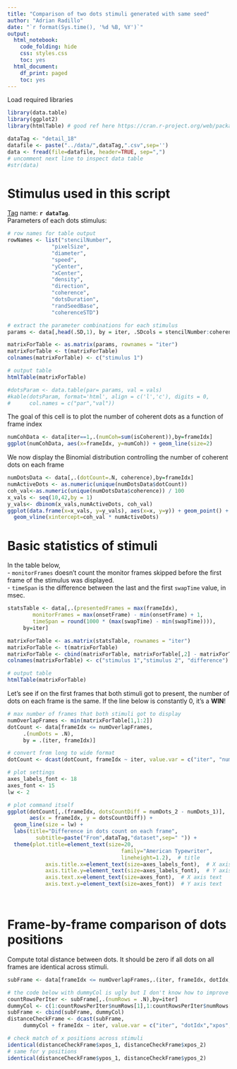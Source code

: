 ```yaml
---
title: "Comparison of two dots stimuli generated with same seed"
author: "Adrian Radillo"
date: "`r format(Sys.time(), '%d %B, %Y')`"
output:
  html_notebook:
    code_folding: hide
    css: styles.css
    toc: yes
  html_document:
    df_print: paged
    toc: yes
---
```


Load required libraries
```r
library(data.table)
library(ggplot2)
library(htmlTable) # good ref here https://cran.r-project.org/web/packages/htmlTable/readme/README.html
```
```r
dataTag <- "detail_18"
datafile <- paste("../data/",dataTag,".csv",sep='')
data <- fread(file=datafile, header=TRUE, sep=",")
# uncomment next line to inspect data table
#str(data)
```
# Stimulus used in this script
[Tag](https://github.com/aernesto/dotsStimExperiments/releases) name: **`r dataTag`**.  
Parameters of each dots stimulus:  
```r
# row names for table output
rowNames <- list("stencilNumber", 
              "pixelSize",
              "diameter",
              "speed",
              "yCenter",
              "xCenter",
              "density",
              "direction",
              "coherence",
              "dotsDuration",
              "randSeedBase",
              "coherenceSTD")

# extract the parameter combinations for each stimulus
params <- data[,head(.SD,1), by = iter, .SDcols = stencilNumber:coherenceSTD]

matrixForTable <- as.matrix(params, rownames = "iter")
matrixForTable <- t(matrixForTable)
colnames(matrixForTable) <- c("stimulus 1")

# output table
htmlTable(matrixForTable)

#dotsParam <- data.table(par= params, val = vals)
#kable(dotsParam, format='html', align = c('l','c'), digits = 0,
#      col.names = c("par","val"))
```
The goal of this cell is to plot the number of coherent dots as a function of frame index
```r
numCohData <- data[iter==1,.(numCoh=sum(isCoherent)),by=frameIdx]
ggplot(numCohData, aes(x=frameIdx, y=numCoh)) + geom_line(size=2)
```
We now display the Binomial distribution controlling the number of coherent dots on each frame
```r
numDotsData <- data[,.(dotCount=.N, coherence),by=frameIdx]
numActiveDots <- as.numeric(unique(numDotsData$dotCount))
coh_val<-as.numeric(unique(numDotsData$coherence)) / 100
x_vals <- seq(10,42,by = 1)
y_vals<- dbinom(x_vals,numActiveDots, coh_val)
ggplot(data.frame(x=x_vals, y=y_vals), aes(x=x, y=y)) + geom_point() + 
  geom_vline(xintercept=coh_val * numActiveDots)
```


# Basic statistics of stimuli
In the table below,   
- `monitorFrames` doesn't count the monitor frames skipped before the first frame of the stimulus was displayed.  
- `timeSpan` is the difference between the last and the first `swapTime` value, in msec.
```r
statsTable <- data[,.(presentedFrames = max(frameIdx), 
        monitorFrames = max(onsetFrame) - min(onsetFrame) + 1,
        timeSpan = round(1000 * (max(swapTime) - min(swapTime)))), 
     by=iter]

matrixForTable <- as.matrix(statsTable, rownames = "iter")
matrixForTable <- t(matrixForTable)
matrixForTable <- cbind(matrixForTable, matrixForTable[,2] - matrixForTable[,1])
colnames(matrixForTable) <- c("stimulus 1","stimulus 2", "difference")

# output table
htmlTable(matrixForTable)
```

Let's see if on the first frames that both stimuli got to present, the number of dots on each frame is the same. If the line below is constantly 0, it's a **WIN**!

```r
# max number of frames that both stimuli got to display
numOverlapFrames <- min(matrixForTable[1,1:2])
dotCount <- data[frameIdx <= numOverlapFrames,
     .(numDots = .N), 
     by = .(iter, frameIdx)]

# convert from long to wide format
dotCount <- dcast(dotCount, frameIdx ~ iter, value.var = c("iter", "numDots"))

```

```r
# plot settings
axes_labels_font <- 18
axes_font <- 15
lw <- 2

# plot command itself
ggplot(dotCount[,.(frameIdx, dotsCountDiff = numDots_2 - numDots_1)], 
       aes(x = frameIdx, y = dotsCountDiff)) +
  geom_line(size = lw) + 
  labs(title="Difference in dots count on each frame",
         subtitle=paste("From",dataTag,"dataset",sep=" ")) + 
  theme(plot.title=element_text(size=20,
                                    family="American Typewriter",
                                    lineheight=1.2),  # title
            axis.title.x=element_text(size=axes_labels_font),  # X axis title
            axis.title.y=element_text(size=axes_labels_font),  # Y axis title
            axis.text.x=element_text(size=axes_font),  # X axis text
            axis.text.y=element_text(size=axes_font))  # Y axis text




```


# Frame-by-frame comparison of dots positions 
Compute total distance between dots. It should be zero if all dots on all frames are identical across stimuli.

```r
subFrame <- data[frameIdx <= numOverlapFrames,.(iter, frameIdx, dotIdx, xpos, ypos)]

# the code below with dummyCol is ugly but I don't know how to improve it...
countRowsPerIter <- subFrame[,.(numRows = .N),by=iter]
dummyCol <- c(1:countRowsPerIter$numRows[1],1:countRowsPerIter$numRows[2])
subFrame <- cbind(subFrame, dummyCol)
distanceCheckFrame <- dcast(subFrame,
     dummyCol + frameIdx ~ iter, value.var = c("iter", "dotIdx","xpos","ypos"))

# check match of x positions across stimuli
identical(distanceCheckFrame$xpos_1, distanceCheckFrame$xpos_2)
# same for y positions
identical(distanceCheckFrame$ypos_1, distanceCheckFrame$ypos_2)
```

